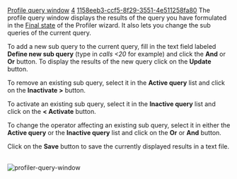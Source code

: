 [[Property:title|Profile query window]]
[[Property:weight|4]]
[[Property:uuid|1158eeb3-ccf5-8f29-3551-4e511258fa80]]
The profile query window displays the results of the query you have formulated in the [[Select the information you need and formulate your query|Final state]]  of the Profiler wizard. It also lets you change the sub queries of the current query. 

To add a new sub query to the current query, fill in the text field labeled '''Define new sub query''' (type in ''calls <20'' for example) and click the '''And''' or '''Or''' button. To display the results of the new query click on the '''Update''' button. 

To remove an existing sub query, select it in the '''Active query''' list and click on the '''Inactivate >''' button. 

To activate an existing sub query, select it in the '''Inactive query''' list and click on the '''< Activate''' button. 

To change the operator affecting an existing sub query, select it in either the '''Active query''' or the '''Inactive query''' list and click on the '''Or''' or '''And''' button. 

Click on the '''Save''' button to save the currently displayed results in a text file. 

{{tip|To visualize the result in Microsoft Excel or any other spreadsheet, select the entire text (except the first three lines where the Execution Profile file is specified), copy it and then paste it into Excel. }}
<br/>
 [[Image:profiler-query-window]]  <br/>

{{seealso|<br/>
[[Profiler wizard: Introduction|How the Profiler wizard works]]  <br/>
[[Profiling|How to profile a system]]  }}




